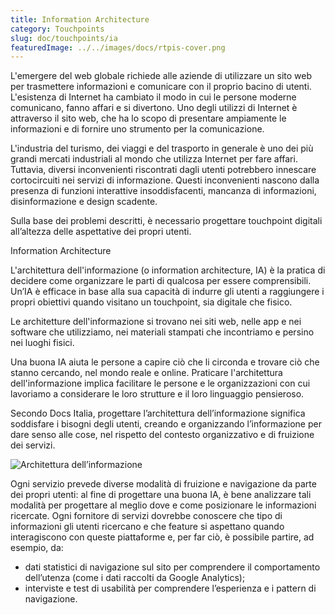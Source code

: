 ```yaml
---
title: Information Architecture
category: Touchpoints
slug: doc/touchpoints/ia
featuredImage: ../../images/docs/rtpis-cover.png
---
```


L'emergere del web globale richiede alle aziende di utilizzare un sito web per trasmettere informazioni e comunicare con il proprio bacino di utenti. L'esistenza di Internet ha cambiato il modo in cui le persone moderne comunicano, fanno affari e si divertono. Uno degli utilizzi di Internet è attraverso il sito web, che ha lo scopo di presentare ampiamente le informazioni e di fornire uno strumento per la comunicazione.

L'industria del turismo, dei viaggi e del trasporto in generale è uno dei più grandi mercati industriali al mondo che utilizza Internet per fare affari. Tuttavia, diversi inconvenienti riscontrati dagli utenti potrebbero innescare cortocircuiti nei servizi di informazione. Questi inconvenienti nascono dalla presenza di funzioni interattive insoddisfacenti, mancanza di informazioni, disinformazione e design scadente.

Sulla base dei problemi descritti, è necessario progettare touchpoint digitali all’altezza delle aspettative dei propri utenti.


Information Architecture

L'architettura dell'informazione (o information architecture, IA) è la pratica di decidere come organizzare le parti di qualcosa per essere comprensibili.  Un’IA è efficace in base alla sua capacità di indurre gli utenti a raggiungere i propri obiettivi quando visitano un touchpoint, sia digitale che fisico.

Le architetture dell'informazione si trovano nei siti web, nelle app e nei software che utilizziamo, nei materiali stampati che incontriamo e persino nei luoghi fisici.

Una buona IA aiuta le persone a capire ciò che li circonda e trovare ciò che stanno cercando, nel mondo reale e online. Praticare l'architettura dell'informazione implica facilitare le persone e le organizzazioni con cui lavoriamo a considerare le loro strutture e il loro linguaggio pensieroso.

Secondo Docs Italia, progettare l’architettura dell’informazione significa soddisfare i bisogni degli utenti, creando e organizzando l’informazione per dare senso alle cose, nel rispetto del contesto organizzativo e di fruizione dei servizi.


![Architettura dell’informazione](https://docs.italia.it/italia/designers-italia/design-linee-guida-docs/it/stabile/_images/diagramma_ai.png)


Ogni servizio prevede diverse modalità di fruizione e navigazione da parte dei propri utenti: al fine di progettare una buona IA, è bene analizzare tali modalità per progettare al meglio dove e come posizionare le informazioni ricercate. Ogni fornitore di servizi dovrebbe conoscere che tipo di informazioni gli utenti ricercano e che feature si aspettano quando interagiscono con queste piattaforme e, per far ciò, è possibile partire, ad esempio, da:

-  dati statistici di navigazione sul sito per comprendere il comportamento dell’utenza (come i dati raccolti da Google Analytics);
- interviste e test di usabilità per comprendere l’esperienza e i pattern di navigazione.
